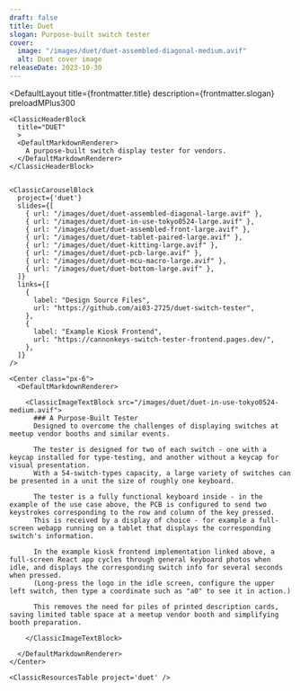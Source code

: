 ```yaml
---
draft: false
title: Duet
slogan: Purpose-built switch tester
cover:
  image: "/images/duet/duet-assembled-diagonal-medium.avif"
  alt: Duet cover image
releaseDate: 2023-10-30
---
```


<DefaultLayout 
  title={frontmatter.title} 
  description={frontmatter.slogan}
  preloadMPlus300
>

  <ClassicBlurredHeader src={frontmatter.cover.image} />

  <div class="container mx-auto">

    <ClassicHeaderBlock 
      title="DUET"
      >
      <DefaultMarkdownRenderer>
        A purpose-built switch display tester for vendors.
      </DefaultMarkdownRenderer>
    </ClassicHeaderBlock>


    <ClassicCarouselBlock 
      project={'duet'} 
      slides={[
        { url: "/images/duet/duet-assembled-diagonal-large.avif" },
        { url: "/images/duet/duet-in-use-tokyo0524-large.avif" },
        { url: "/images/duet/duet-assembled-front-large.avif" },
        { url: "/images/duet/duet-tablet-paired-large.avif" },
        { url: "/images/duet/duet-kitting-large.avif" },
        { url: "/images/duet/duet-pcb-large.avif" },
        { url: "/images/duet/duet-mcu-macro-large.avif" },
        { url: "/images/duet/duet-bottom-large.avif" },
      ]} 
      links={[
        {
          label: "Design Source Files",
          url: "https://github.com/ai03-2725/duet-switch-tester",
        },
        {
          label: "Example Kiosk Frontend",
          url: "https://cannonkeys-switch-tester-frontend.pages.dev/",
        },
      ]}
    />

    <Center class="px-6">
      <DefaultMarkdownRenderer>

        <ClassicImageTextBlock src="/images/duet/duet-in-use-tokyo0524-medium.avif">
          ### A Purpose-Built Tester
          Designed to overcome the challenges of displaying switches at meetup vendor booths and similar events.  

          The tester is designed for two of each switch - one with a keycap installed for type-testing, and another without a keycap for visual presentation.  
          With a 54-switch-types capacity, a large variety of switches can be presented in a unit the size of roughly one keyboard.  

          The tester is a fully functional keyboard inside - in the example of the use case above, the PCB is configured to send two keystrokes corresponding to the row and column of the key pressed.  
          This is received by a display of choice - for example a full-screen webapp running on a tablet that displays the corresponding switch's information.

          In the example kiosk frontend implementation linked above, a full-screen React app cycles through general keyboard photos when idle, and displays the corresponding switch info for several seconds when pressed.  
          (Long-press the logo in the idle screen, configure the upper left switch, then type a coordinate such as "a0" to see it in action.)  
          
          This removes the need for piles of printed description cards, saving limited table space at a meetup vendor booth and simplifying booth preparation.  
          
        </ClassicImageTextBlock>

      </DefaultMarkdownRenderer>
    </Center>

    <ClassicResourcesTable project='duet' />

  </div>

</DefaultLayout>